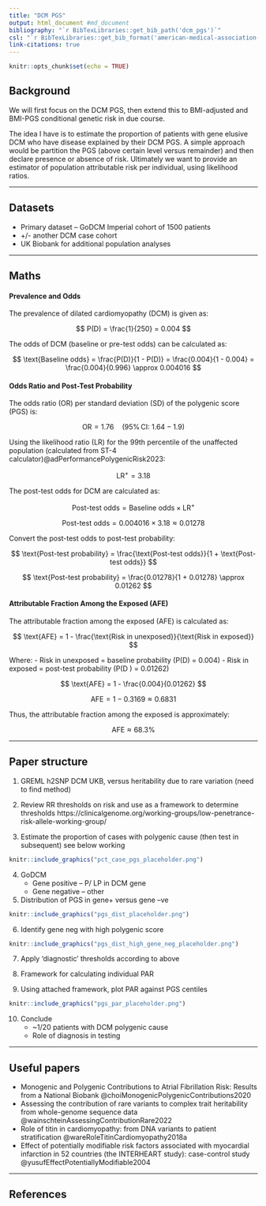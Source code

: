 ```yaml
---
title: "DCM PGS"
output: html_document #md_document
bibliography: "`r BibTexLibraries::get_bib_path('dcm_pgs')`"
csl: "`r BibTexLibraries::get_bib_format('american-medical-association-no-et-al.csl')`"
link-citations: true
---
```


```r
knitr::opts_chunk$set(echo = TRUE)
```

## Background
We will first focus on the DCM PGS, then extend this to BMI-adjusted and BMI-PGS conditional genetic risk in due course.  
 
The idea I have is to estimate the proportion of patients with gene elusive DCM who have disease explained by their DCM PGS. A simple approach would be partition the PGS (above certain level versus remainder) and then declare presence or absence of risk. Ultimately we want to provide an estimator of population attributable risk per individual, using likelihood ratios.  

---

## Datasets
- Primary dataset – GoDCM Imperial cohort of 1500 patients
- +/- another DCM case cohort
- UK Biobank for additional population analyses

---

## Maths

#### Prevalence and Odds

The prevalence of dilated cardiomyopathy (DCM) is given as:

$$
P(D) = \frac{1}{250} = 0.004
$$

The odds of DCM (baseline or pre-test odds) can be calculated as:

$$
\text{Baseline odds} = \frac{P(D)}{1 - P(D)} = \frac{0.004}{1 - 0.004} = \frac{0.004}{0.996} \approx 0.004016
$$

#### Odds Ratio and Post-Test Probability

The odds ratio (OR) per standard deviation (SD) of the polygenic score (PGS) is:

$$
\text{OR} = 1.76 \quad (95\% \, \text{CI: } 1.64 - 1.9)
$$

Using the likelihood ratio (LR) for the 99th percentile of the unaffected population (calculated from ST-4 calculator)@adPerformancePolygenicRisk2023:

$$
\text{LR}^+ = 3.18
$$

The post-test odds for DCM are calculated as:

$$
\text{Post-test odds} = \text{Baseline odds} \times \text{LR}^+
$$

$$
\text{Post-test odds} = 0.004016 \times 3.18 \approx 0.01278
$$

Convert the post-test odds to post-test probability:

$$
\text{Post-test probability} = \frac{\text{Post-test odds}}{1 + \text{Post-test odds}}
$$

$$
\text{Post-test probability} = \frac{0.01278}{1 + 0.01278} \approx 0.01262
$$

#### Attributable Fraction Among the Exposed (AFE)

The attributable fraction among the exposed (AFE) is calculated as:

$$
\text{AFE} = 1 - \frac{\text{Risk in unexposed}}{\text{Risk in exposed}}
$$

Where:
- Risk in unexposed = baseline probability \(P(D) = 0.004\)
- Risk in exposed = post-test probability \(P(D \mid \text{exposed}) = 0.01262\)

$$
\text{AFE} = 1 - \frac{0.004}{0.01262}
$$

$$
\text{AFE} = 1 - 0.3169 \approx 0.6831
$$

Thus, the attributable fraction among the exposed is approximately:

$$
\text{AFE} \approx 68.3\%
$$

---

## Paper structure
1. GREML h2SNP DCM UKB, versus heritability due to rare variation (need to find method)  

2. Review RR thresholds on risk and use as a framework to determine thresholds
https://clinicalgenome.org/working-groups/low-penetrance-risk-allele-working-group/  

3. Estimate the proportion of cases with polygenic cause (then test in subsequent) see below working  
```r
knitr::include_graphics("pct_case_pgs_placeholder.png")
```

4. GoDCM  
    - Gene positive – P/ LP in DCM gene  
    - Gene negative – other  

5. Distribution of PGS in gene+ versus gene –ve  
```r
knitr::include_graphics("pgs_dist_placeholder.png")
```

6. Identify gene neg with high polygenic score  
```r
knitr::include_graphics("pgs_dist_high_gene_neg_placeholder.png")
```

7. Apply ‘diagnostic’ thresholds according to above  

8. Framework for calculating individual PAR  

9. Using attached framework, plot PAR against PGS centiles  
```r
knitr::include_graphics("pgs_par_placeholder.png")
```

10. Conclude  
    - ~1/20 patients with DCM polygenic cause
    - Role of diagnosis in testing


---

## Useful papers 
- Monogenic and Polygenic Contributions to Atrial Fibrillation Risk: Results from a National Biobank @choiMonogenicPolygenicContributions2020  
- Assessing the contribution of rare variants to complex trait heritability from whole-genome sequence data @wainschteinAssessingContributionRare2022  
- Role of titin in cardiomyopathy: from DNA variants to patient stratification @wareRoleTitinCardiomyopathy2018a  
- Effect of potentially modifiable risk factors associated with myocardial infarction in 52 countries (the INTERHEART study): case-control study @yusufEffectPotentiallyModifiable2004  

---

## References
